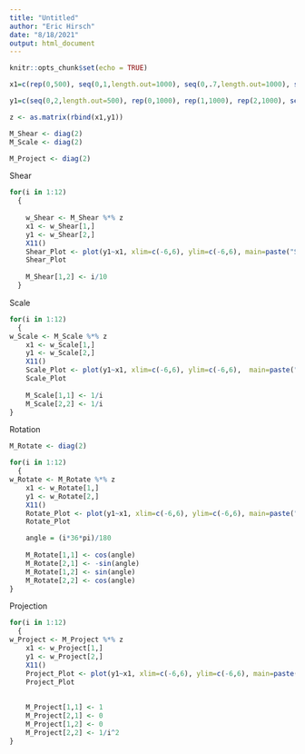 ```yaml
---
title: "Untitled"
author: "Eric Hirsch"
date: "8/18/2021"
output: html_document
---
```


```r
knitr::opts_chunk$set(echo = TRUE)
```

```r
x1=c(rep(0,500), seq(0,1,length.out=1000), seq(0,.7,length.out=1000), seq(0,1,length.out=1000), rep(2,500), seq(2,3,length.out=1000), rep(3,500))

y1=c(seq(0,2,length.out=500), rep(0,1000), rep(1,1000), rep(2,1000), seq(0,2,length.out=500), rep(1,1000), seq(0,2,length.out=500))

z <- as.matrix(rbind(x1,y1))

M_Shear <- diag(2)
M_Scale <- diag(2)

M_Project <- diag(2)
```

Shear

```r

for(i in 1:12) 
  {
    
    w_Shear <- M_Shear %*% z
    x1 <- w_Shear[1,]
    y1 <- w_Shear[2,]
    X11()
    Shear_Plot <- plot(y1~x1, xlim=c(-6,6), ylim=c(-6,6), main=paste("Shear",i))
    Shear_Plot
    
    M_Shear[1,2] <- i/10
  }
```

Scale

```r
for(i in 1:12) 
  {
w_Scale <- M_Scale %*% z
    x1 <- w_Scale[1,]
    y1 <- w_Scale[2,]
    X11()
    Scale_Plot <- plot(y1~x1, xlim=c(-6,6), ylim=c(-6,6),  main=paste("Scale",i))
    Scale_Plot
    
    M_Scale[1,1] <- 1/i
    M_Scale[2,2] <- 1/i
}
```

Rotation
```r

M_Rotate <- diag(2)

for(i in 1:12) 
  {
w_Rotate <- M_Rotate %*% z
    x1 <- w_Rotate[1,]
    y1 <- w_Rotate[2,]
    X11()
    Rotate_Plot <- plot(y1~x1, xlim=c(-6,6), ylim=c(-6,6), main=paste("Rotate",i))
    Rotate_Plot

    angle = (i*36*pi)/180
      
    M_Rotate[1,1] <- cos(angle)
    M_Rotate[2,1] <- -sin(angle)
    M_Rotate[1,2] <- sin(angle)
    M_Rotate[2,2] <- cos(angle)
}
```

Projection
```r
for(i in 1:12) 
  {
w_Project <- M_Project %*% z
    x1 <- w_Project[1,]
    y1 <- w_Project[2,]
    X11()
    Project_Plot <- plot(y1~x1, xlim=c(-6,6), ylim=c(-6,6), main=paste("Project",i))
    Project_Plot
    
      
    M_Project[1,1] <- 1
    M_Project[2,1] <- 0
    M_Project[1,2] <- 0
    M_Project[2,2] <- 1/i^2
}
```

